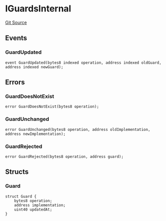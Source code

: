 # IGuardsInternal
[Git Source](https://github.com/0xStation/0xrails/blob/491ae339f09853335dba9e897f46862d776d54b5/src/guard/interface/IGuards.sol)


## Events
### GuardUpdated

```solidity
event GuardUpdated(bytes8 indexed operation, address indexed oldGuard, address indexed newGuard);
```

## Errors
### GuardDoesNotExist

```solidity
error GuardDoesNotExist(bytes8 operation);
```

### GuardUnchanged

```solidity
error GuardUnchanged(bytes8 operation, address oldImplementation, address newImplementation);
```

### GuardRejected

```solidity
error GuardRejected(bytes8 operation, address guard);
```

## Structs
### Guard

```solidity
struct Guard {
    bytes8 operation;
    address implementation;
    uint40 updatedAt;
}
```

